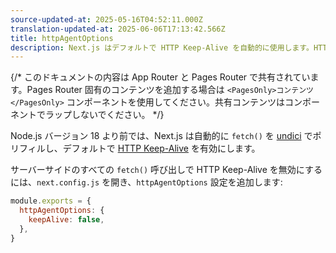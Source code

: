 ```yaml
---
source-updated-at: 2025-05-16T04:52:11.000Z
translation-updated-at: 2025-06-06T17:13:42.566Z
title: httpAgentOptions
description: Next.js はデフォルトで HTTP Keep-Alive を自動的に使用します。HTTP Keep-Alive を無効にする方法について詳しく学びましょう。
---
```


{/* このドキュメントの内容は App Router と Pages Router で共有されています。Pages Router 固有のコンテンツを追加する場合は `<PagesOnly>コンテンツ</PagesOnly>` コンポーネントを使用してください。共有コンテンツはコンポーネントでラップしないでください。 */}

Node.js バージョン 18 より前では、Next.js は自動的に `fetch()` を [undici](/docs/architecture/supported-browsers#polyfills) でポリフィルし、デフォルトで [HTTP Keep-Alive](https://developer.mozilla.org/docs/Web/HTTP/Headers/Keep-Alive) を有効にします。

サーバーサイドのすべての `fetch()` 呼び出しで HTTP Keep-Alive を無効にするには、`next.config.js` を開き、`httpAgentOptions` 設定を追加します:

```js filename="next.config.js"
module.exports = {
  httpAgentOptions: {
    keepAlive: false,
  },
}
```